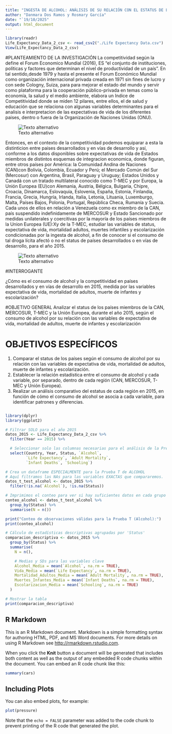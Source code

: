 ---
title: "INGESTA DE ALCOHOL: ANÁLISIS DE SU RELACIÓN CON EL ESTATUS DE LOS PAÍSES COMO EQUIVALENTE DE COMPETITIVIDAD"
author: "Danmara Dos Ramos y Rosmary García"
date: "`19/10/2025"
output: html_document
---
```{r data-load}
library(readr)
Life_Expectancy_Data_2_csv <- read_csv2("./Life Expectancy Data.csv")
View(Life_Expectancy_Data_2_csv)
```

#PLANTEAMIENTO DE LA INVESTIGACIÓN
La competitividad según la define el Forum Economico Mundial (2016), ES “el conjunto de instituciones, políticas y factores que determinan el nivel de productividad de un país”. En tal sentido,desde 1979 y hasta el presente el Forum Económico Mundial como organización internacional privada creada en 1971 sin fines de lucro y con sede Cologny, Suiza, para para mejorar el estado del mundo y servir como plataforma para la cooperación público-privada en temas como la economía, la salud y el medio ambiente, elabora un Indice de Competitividad donde se miden 12 pilares, entre ellos, el de salud y educación que se relaciona con algunas variables determinantes para el analisis e interpretacion de las expectativas de vida de los diferentes paises, dentro o fuera de la Organización de Naciones Unidas (ONU).

![Texto alternativo](https://assets.weforum.org/editor/eAYvGAf9gjxX0c3nS9widuCPy0AjnQ9DbstTRUZ6v_s.png)

Entonces, en el contexto de la competitividad podemos equiparar a esta la distinticion entre paises desarrollados y en vías de desarrollo y así, conforme a los datos disponibles sobre expectativas de vida de Estados miembros de  distintos esquemas de integracion economica, donde figuran, entre otros países por América: la Comunidad Andina de Naciones (CAN)con Bolivia, Colombia, Ecuador y Perú; el Mercado Común del Sur (Mercosur) con Argentina, Brasil, Paraguay y Uruguay;  Estados Unidos y Canadá con un tratado multilateral conocido como T-MEC y por Europa, la Unión Europea (EU)con Alemania, Austria, Bélgica, Bulgaria, Chipre, Croacia, Dinamarca, Eslovaquia, Eslovenia, España, Estonia, Finlandia, Francia, Grecia, Hungría, Irlanda, Italia, Letonia, Lituania, Luxemburgo, Malta, Países Bajos, Polonia, Portugal, República Checa, Rumanía y Suecia. Cada unos de ellos en relación a Venezuela como ex miembro de la CAN, país suspendido indefinidamente de MERCOSUR y Estado Sancionado por medidas unilaterales y coercitivas por la mayoría de los países miembros de la Union Europea (UE):Xy de la T-MEC, estudiar las variables de status, expectativa de vida, mortalidad adultos, muertes infantiles y escolarización condicionadas por la ingesta de alcohol, a fin de conocer si el consumo de tal droga lícita afectó o no el status de países desarrollados o en vías de desarrollo, para el año 2015.


![Texto alternativo](https://assets.weforum.org/editor/eT9bBT0G_q9VFB0B3ZEI0VNolMHK5BeDDCuqhVcz2_Q.jpg)

#INTERROGANTE

¿Cómo es el consumo de alcohol y la competitividad en países desarrollados y en vías de desarrollo en 2015, medida por las variables expectativa de vida, mortalidad de adultos, muerte de infantes y escolarización?

#OBJETIVO GENERAL
Analizar el status de los países miembros de la CAN, MERCOSUR, T-MEC y la Unión Europea, durante el año 2015, según el consumo de alcohol por su relación con las variables de expectativa de vida, mortalidad de adultos, muerte de infantes y escolarización

# OBJETIVOS ESPECÍFICOS
  1. Comparar el status de los países según el consumo de alcohol por su relación con las variables de expectativa de vida, mortalidad de adultos, muerte de infantes y escolarización.
  2. Establecer la relación estadística entre el consumo de alcohol y cada variable, por separado, dentro de cada región (CAN, MERCOSUR, T-MEC y Unión Europea).
  3. Realizar un análisis comparativo del estatus de cada región en 2015, en función de cómo el consumo de alcohol se asocia a cada variable, para identificar patrones y diferencias.

```
```

```{r data-preparation-2015-FINAL, message=FALSE, warning=FALSE}
library(dplyr)
library(ggplot2)

# Filtrar SOLO para el año 2015
datos_2015 <- Life_Expectancy_Data_2_csv %>%
  filter(Year == 2015) %>%

  # Seleccionar solo las columnas necesarias para el análisis de la Pregunta 1
  select(Country, Year, Status, `Alcohol`,
         `Life Expectancy`, `Adult Mortality`,
         `Infant Deaths`, `Schooling`)

# Crea un dataframe ESPECIALMENTE para la Prueba T de ALCOHOL
# Aquí filtramos las NAs para las variables EXACTAS que compararemos.
datos_t_test_alcohol <- datos_2015 %>%
  filter(!is.na(`Alcohol`), !is.na(Status))

# Imprimimos el conteo para ver si hay suficientes datos en cada grupo
conteo_alcohol <- datos_t_test_alcohol %>%
  group_by(Status) %>%
  summarise(N = n())

print("Conteo de observaciones válidas para la Prueba T (Alcohol):")
print(conteo_alcohol)
```


```{r descriptive-comparison, message=FALSE}
# Cálculo de estadísticas descriptivas agrupadas por 'Status'
comparacion_descriptiva <- datos_2015 %>%
  group_by(Status) %>%
  summarise(
    N = n(),

    # Medias y SDs para las variables clave
    Alcohol_Media = mean(`Alcohol`, na.rm = TRUE),
    Vida_Media = mean(`Life Expectancy`, na.rm = TRUE),
    Mortalidad_Adultos_Media = mean(`Adult Mortality`, na.rm = TRUE),
    Muertes_Infantes_Media = mean(`Infant Deaths`, na.rm = TRUE),
    Escolarizacion_Media = mean(`Schooling`, na.rm = TRUE)
  )

# Mostrar la tabla
print(comparacion_descriptiva)
```


## R Markdown

This is an R Markdown document. Markdown is a simple formatting syntax for authoring HTML, PDF, and MS Word documents. For more details on using R Markdown see <http://rmarkdown.rstudio.com>.

When you click the **Knit** button a document will be generated that includes both content as well as the output of any embedded R code chunks within the document. You can embed an R code chunk like this:

```{r cars}
summary(cars)
```

## Including Plots

You can also embed plots, for example:

```{r pressure, echo=FALSE}
plot(pressure)
```

Note that the `echo = FALSE` parameter was added to the code chunk to prevent printing of the R code that generated the plot.
